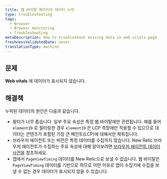 ```yaml
---
title: 웹 바이탈 페이지의 데이터 누락
type: troubleshooting
tags:
  - Browser
  - Browser monitoring
  - Troubleshooting
metaDescription: How to troubleshoot missing data in web vitals page
freshnessValidatedDate: never
translationType: machine
---
```


## 문제

<DNT>**Web vitals**</DNT> 에 데이터가 표시되지 않습니다.

## 해결책

누락된 데이터의 원인은 다음과 같습니다.

* 필터가 너무 좁습니다. 일부 주요 속성은 특정 웹 바이탈에만 관련됩니다. 예를 들어 `elementID` 로 필터링한 경우 `elementID` 은 LCP 측정에만 적용할 수 있으므로 데이터는 콘텐츠가 포함된 가장 큰 페인트(LCP)에 대해서만 채워집니다.
* 브라우저 에이전트 또는 버전은 특정 데이터를 수집하지 않습니다. New Relic 브라우저 에이전트가 수집하는 주요 속성에 대해 알아보려면 [브라우저 에이전트 데이터 사전을](/attribute-dictionary/?dataSource=Browser+agent) 참조하세요.
* 앱에서 `PageViewTiming` 데이터를 New Relic으로 보낼 수 없습니다. 웹 바이탈은 `PageViewTiming` 데이터를 기반으로 하므로 어떤 이유로 앱이 수집기에 수집을 보낼 수 없는 경우 데이터가 표시되지 않을 수 있습니다.